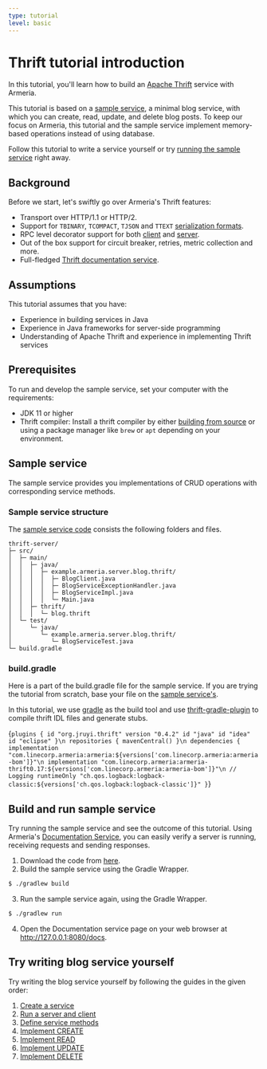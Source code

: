 ```yaml
---
type: tutorial
level: basic
---
```



# Thrift tutorial introduction

In this tutorial, you'll learn how to build an [Apache Thrift](https://thrift.apache.org/) service with Armeria.

This tutorial is based on a [sample service](#sample-service), a minimal blog service, with which you can create, read, update, and delete blog posts.
To keep our focus on Armeria, this tutorial and the sample service implement memory-based operations instead of using database.

Follow this tutorial to write a service yourself or try [running the sample service](#build-and-run-sample-service) right away.

## Background

Before we start, let's swiftly go over Armeria's Thrift features:

- Transport over HTTP/1.1 or HTTP/2.
- Support for `TBINARY`, `TCOMPACT`, `TJSON` and `TTEXT` [serialization formats](/docs/server-thrift#serialization-formats).
- RPC level decorator support for both [client](/docs/client-decorator#implementing-decoratinghttpclientfunction-and-decoratingrpcclientfunction)
and [server](/docs/server-decorator#implementing-decoratinghttpservicefunction-and-decoratingrpcservicefunction).
- Out of the box support for circuit breaker, retries, metric collection and more.
- Full-fledged [Thrift documentation service](/docs/server-docservice).

## Assumptions

This tutorial assumes that you have:

- Experience in building services in Java
- Experience in Java frameworks for server-side programming
- Understanding of Apache Thrift and experience in implementing Thrift services

## Prerequisites

To run and develop the sample service, set your computer with the requirements:

* JDK 11 or higher
* Thrift compiler: Install a thrift compiler by either [building from source](https://thrift.apache.org/docs/install/) or using a package manager like `brew` or `apt` depending on your environment.

## Sample service

The sample service provides you implementations of CRUD operations with corresponding service methods.

### Sample service structure

The [sample service code](https://github.com/line/armeria-examples/tree/main/tutorials/thrift) consists the following folders and files.

```
thrift-server/
├─ src/
│  ├─ main/
│  │  ├─ java/
│  │  │  ├─ example.armeria.server.blog.thrift/
│  │  │  │  ├─ BlogClient.java
│  │  │  │  ├─ BlogServiceExceptionHandler.java
│  │  │  │  ├─ BlogServiceImpl.java
│  │  │  │  └─ Main.java
│  │  ├─ thrift/
│  │  │  └─ blog.thrift
│  └─ test/
│     └─ java/
│        └─ example.armeria.server.blog.thrift/
│           └─ BlogServiceTest.java
└─ build.gradle
```

### build.gradle

Here is a part of the build.gradle file for the sample service.
If you are trying the tutorial from scratch, base your file on the [sample service's](https://github.com/line/armeria-examples/blob/main/tutorials/thrift/build.gradle).

<Tip>

In this tutorial, we use [gradle](https://gradle.org/) as the build tool and use [thrift-gradle-plugin](https://plugins.gradle.org/plugin/org.jruyi.thrift) to compile thrift IDL files and generate stubs.

</Tip>

<CodeBlock language="groovy" filename="build.gradle">{`
plugins {
    id "org.jruyi.thrift" version "0.4.2"
    id "java"
    id "idea"
    id "eclipse"
}\n
repositories {
  mavenCentral()
}\n
dependencies {
  implementation "com.linecorp.armeria:armeria:${versions['com.linecorp.armeria:armeria-bom']}"\n
  implementation "com.linecorp.armeria:armeria-thrift0.17:${versions['com.linecorp.armeria:armeria-bom']}"\n
  // Logging
  runtimeOnly "ch.qos.logback:logback-classic:${versions['ch.qos.logback:logback-classic']}"
}
`}</CodeBlock>

## Build and run sample service

Try running the sample service and see the outcome of this tutorial.
Using Armeria's [Documentation Service](/docs/server-docservice), you can easily verify a server is running, receiving requests and sending responses.

1. Download the code from [here](https://github.com/line/armeria-examples/tree/main/tutorials/thrift).
2. Build the sample service using the Gradle Wrapper.
  ```bash
  $ ./gradlew build
  ```
3. Run the sample service again, using the Gradle Wrapper.
  ```bash
  $ ./gradlew run
  ```
4. Open the Documentation service page on your web browser at http://127.0.0.1:8080/docs.

## Try writing blog service yourself

Try writing the blog service yourself by following the guides in the given order:

1. [Create a service](/tutorials/thrift/blog/create-service)
2. [Run a server and client](/tutorials/thrift/blog/run-server-and-client)
3. [Define service methods](/tutorials/thrift/blog/define-service-methods)
4. [Implement CREATE](/tutorials/thrift/blog/implement-create)
5. [Implement READ](/tutorials/thrift/blog/implement-read)
6. [Implement UPDATE](/tutorials/thrift/blog/implement-update)
7. [Implement DELETE](/tutorials/thrift/blog/implement-delete)
